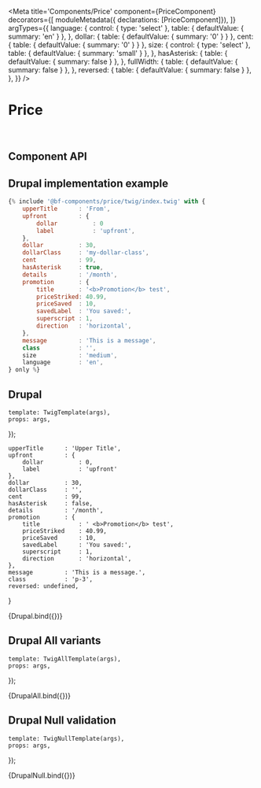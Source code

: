 

<Meta
    title='Components/Price'
    component={PriceComponent}
    decorators={[
        moduleMetadata({ declarations: [PriceComponent]}),
    ]}
    argTypes={{
        language: {
            control: { type: 'select' },
            table: { defaultValue: { summary: 'en' } },
        },
        dollar: {
            table: { defaultValue: { summary: '0' } }
        },
        cent: {
            table: { defaultValue: { summary: '0' } }
        },
        size: {
            control: { type: 'select' },
            table: { defaultValue: { summary: 'small' } },
        },
        hasAsterisk: {
            table: { defaultValue: { summary: false } },
        },
        fullWidth: {
            table: { defaultValue: { summary: false } },
        },
        reversed: {
            table: { defaultValue: { summary: false } },
        },
    }}
/>


# Price

<br/>



## Component API

<ArgsTable of={PriceComponent} />



## Drupal implementation example

```jsx
{% include '@bf-components/price/twig/index.twig' with {
    upperTitle      : 'From',
    upfront         : {
        dollar          : 0
        label           : 'upfront',
    },
    dollar          : 30,
    dollarClass     : 'my-dollar-class',
    cent            : 99,
    hasAsterisk     : true,
    details         : '/month',
    promotion       : {
        title       : '<b>Promotion</b> test',
        priceStriked: 40.99,
        priceSaved  : 10,
        savedLabel  : 'You saved:',
        superscript : 1,
        direction   : 'horizontal',
    },
    message         : 'This is a message',
    class           : '',
    size            : 'medium',
    language        : 'en',
} only %}
```



## Drupal

    template: TwigTemplate(args),
    props: args,
});

    upperTitle      : 'Upper Title',
    upfront         : {
        dollar          : 0,
        label           : 'upfront'
    },
    dollar          : 30,
    dollarClass     : '',
    cent            : 99,
    hasAsterisk     : false,
    details         : '/month',
    promotion       : {
        title           : ' <b>Promotion</b> test',
        priceStriked    : 40.99,
        priceSaved      : 10,
        savedLabel      : 'You saved:',
        superscript     : 1,
        direction       : 'horizontal',
    },
    message         : 'This is a message.',
    class           : 'p-3',
    reversed: undefined,
}

<Canvas withSource='none'>
    <Story
        name='Drupal'
        height='200px'
        args={{
            ...commonProps
        }}
    >
        {Drupal.bind({})}
    </Story>
</Canvas>

## Drupal All variants

    template: TwigAllTemplate(args),
    props: args,
});

<Canvas withSource='none'>
    <Story
        name='Drupal - All Prices'
        height='800px'
        args={{
            ...commonProps
        }}
    >
        {DrupalAll.bind({})}
    </Story>
</Canvas>

## Drupal Null validation

    template: TwigNullTemplate(args),
    props: args,
});

<Canvas withSource='none'>
    <Story
        name='Drupal - Null validator'
        height='800px'
        args={{
            reversed: undefined,
        }}
    >
        {DrupalNull.bind({})}
    </Story>
</Canvas>